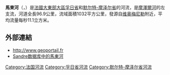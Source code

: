 {{noteTA
|G1=法国地名
|G2=单位
}}
{{Infobox river
| name                = 馬東河
| native_name         = Madon
| image               = Mirecourt Madon 2004.jpg
| image_size          = 
| image_caption       = 流经[[米尔库尔|米尔库尔]]的馬東河
| map                 = Madon.png
| map_caption         = 馬東河流域图
| source1_location    = [[维奥梅尼勒|维奥梅尼勒]]
| source1_coordinates = {{coord|48|06|04|N|6|12|10|E}}
| source1_elevation   = 410米
| mouth_location      = [[蓬圣樊尚|蓬圣樊尚]]
| mouth_coordinates   = {{coord|48|36|22|N|6|06|10|E}}
| mouth_elevation     = 222米
| progression         = {{RMoselle}}
| subdivision_type1   = [[世界政區索引|国家]]
| subdivision_name1   = {{FR}}
| length              = {{convert|96.9|km|mi|abbr=on}}
| discharge1_avg      = {{convert|11.1|m3/s|cuft/s|abbr=on}}
| basin_size          = {{convert|1032|km2|mi2|abbr=on}}
}}
'''馬東河'''（{{lang-fr|Madon}}，{{IPA-fr|madɔ̃}}）是[[法國|法國]][[大東部大區|大東部大區]][[孚日省|孚日省]]和[[默尔特-摩泽尔省|默尔特-摩泽尔省]]的河流，是[[摩澤爾河|摩澤爾河]]的左支流，河道全長96.9公里，流域面積1032平方公里，發源自[[维奥梅尼勒|维奥梅尼勒]]附近，平均流量每秒11.1立方米。

==外部連結==
*http://www.geoportail.fr
*[http://sandre.eaufrance.fr/app/chainage/courdo/htm/A5--0100.php?cg=A5--0100 Sandre数据库中的馬東河]

{{Authority control}}
{{DEFAULTSORT:Madon}}
[[Category:法国河流|Category:法国河流]]
[[Category:孚日省河流|Category:孚日省河流]]
[[Category:默尔特-摩泽尔省河流|Category:默尔特-摩泽尔省河流]]